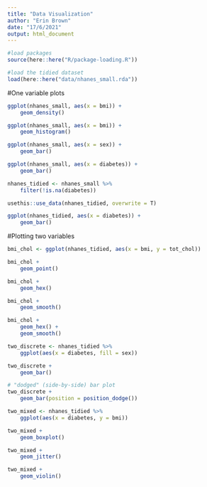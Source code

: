 ```yaml
---
title: "Data Visualization"
author: "Erin Brown"
date: "17/6/2021"
output: html_document
---
```


```r
#load packages
source(here::here("R/package-loading.R"))

#load the tidied dataset
load(here::here("data/nhanes_small.rda"))
```

#One variable plots

```r
ggplot(nhanes_small, aes(x = bmi)) + 
    geom_density()

ggplot(nhanes_small, aes(x = bmi)) +
    geom_histogram()

```

```r
ggplot(nhanes_small, aes(x = sex)) +
    geom_bar()

ggplot(nhanes_small, aes(x = diabetes)) +
    geom_bar()

```

```r
nhanes_tidied <- nhanes_small %>% 
    filter(!is.na(diabetes))

usethis::use_data(nhanes_tidied, overwrite = T)

ggplot(nhanes_tidied, aes(x = diabetes)) +
    geom_bar()
```


#Plotting two variables

```r
bmi_chol <- ggplot(nhanes_tidied, aes(x = bmi, y = tot_chol))

bmi_chol +
    geom_point()

bmi_chol +
    geom_hex()

bmi_chol +
    geom_smooth()

bmi_chol +
    geom_hex() +
    geom_smooth()

```

```r
two_discrete <- nhanes_tidied %>% 
    ggplot(aes(x = diabetes, fill = sex))

two_discrete +
    geom_bar()

# "dodged" (side-by-side) bar plot
two_discrete +
    geom_bar(position = position_dodge())

```

```r
two_mixed <- nhanes_tidied %>% 
    ggplot(aes(x = diabetes, y = bmi))

two_mixed +
    geom_boxplot()

two_mixed +
    geom_jitter()

two_mixed +
    geom_violin()

```

